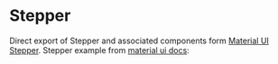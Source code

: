 
<Meta title="Components/Stepper" component={Stepper} />

# Stepper

Direct export of Stepper and associated components form [Material UI Stepper](https://material-ui.com/components/stepper/).
Stepper example from [material ui docs](https://material-ui.com/components/steppers/):

<Canvas>
  <Story name="default">
    <HorizontalLinearStepper />
  </Story>
</Canvas>

